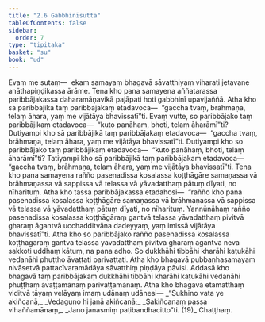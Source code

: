 ```yaml
---
title: "2.6 Gabbhinīsutta"
tableOfContents: false
sidebar:
  order: 7
type: "tipitaka"
basket: "su"
book: "ud"
---
```



<DynamicBreadcrumb />

<Division number="16" book="ud" bookNo="18" page="91">

<Paragraph number="100" book="ud">
Evaṃ me sutaṃ—  ekaṃ samayaṃ bhagavā sāvatthiyaṃ viharati jetavane anāthapiṇḍikassa ārāme. Tena kho pana samayena aññatarassa paribbājakassa daharamāṇavikā pajāpati hoti gabbhinī upavijaññā. Atha kho sā paribbājikā taṃ paribbājakaṃ etadavoca—  “gaccha tvaṃ, brāhmaṇa, telaṃ āhara, yaṃ me vijātāya bhavissatī”ti.
</Paragraph>

<Paragraph number="101" book="ud">
Evaṃ vutte, so paribbājako taṃ paribbājikaṃ etadavoca—  “kuto panāhaṃ, bhoti, telaṃ āharāmī”ti? Dutiyampi kho sā paribbājikā taṃ paribbājakaṃ etadavoca—  “gaccha tvaṃ, brāhmaṇa, telaṃ āhara, yaṃ me vijātāya bhavissatī”ti. Dutiyampi kho so paribbājako taṃ paribbājikaṃ etadavoca—  “kuto panāhaṃ, bhoti, telaṃ āharāmī”ti? Tatiyampi kho sā paribbājikā taṃ paribbājakaṃ etadavoca—  “gaccha tvaṃ, brāhmaṇa, telaṃ āhara, yaṃ me vijātāya bhavissatī”ti.
</Paragraph>

<Paragraph number="102" book="ud">
Tena kho pana samayena rañño pasenadissa kosalassa koṭṭhāgāre samaṇassa vā brāhmaṇassa vā sappissa vā telassa vā yāvadatthaṃ pātuṃ dīyati, no nīharituṃ.
</Paragraph>

<Paragraph number="103" book="ud">
Atha kho tassa paribbājakassa etadahosi—  “rañño kho pana pasenadissa kosalassa koṭṭhāgāre samaṇassa vā brāhmaṇassa vā sappissa vā telassa vā yāvadatthaṃ pātuṃ dīyati, no nīharituṃ. Yannūnāhaṃ rañño pasenadissa kosalassa koṭṭhāgāraṃ gantvā telassa yāvadatthaṃ pivitvā gharaṃ āgantvā ucchadditvāna dadeyyaṃ, yaṃ imissā vijātāya bhavissatī”ti.
</Paragraph>

<Paragraph number="104" book="ud">
Atha kho so paribbājako rañño pasenadissa kosalassa koṭṭhāgāraṃ gantvā telassa yāvadatthaṃ pivitvā gharaṃ āgantvā neva sakkoti uddhaṃ kātuṃ, na pana adho. So dukkhāhi tibbāhi kharāhi kaṭukāhi vedanāhi phuṭṭho āvaṭṭati parivaṭṭati.
</Paragraph>

<Paragraph number="105" book="ud">
Atha kho bhagavā pubbaṇhasamayaṃ nivāsetvā pattacīvaramādāya sāvatthiṃ piṇḍāya pāvisi. Addasā kho bhagavā taṃ paribbājakaṃ dukkhāhi tibbāhi kharāhi kaṭukāhi vedanāhi phuṭṭhaṃ āvaṭṭamānaṃ parivaṭṭamānaṃ.
</Paragraph>

<Paragraph number="106" book="ud">
Atha kho bhagavā etamatthaṃ viditvā tāyaṃ velāyaṃ imaṃ udānaṃ udānesi—
</Paragraph>

<Paragraph number="107" type="verses" book="ud">
_“Sukhino vata ye akiñcanā,_  
_Vedaguno hi janā akiñcanā;_  
_Sakiñcanaṃ passa vihaññamānaṃ,_  
_Jano janasmiṃ paṭibandhacitto”ti. (19)_  


</Paragraph>
</Division>

<Paragraph number="108" type="center" book="ud">
Chaṭṭhaṃ.
</Paragraph>